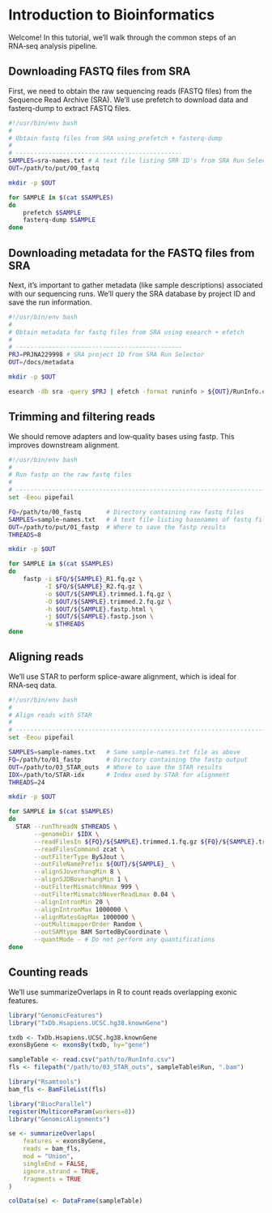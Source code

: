 # Introduction to Bioinformatics {.unnumbered}

Welcome! In this tutorial, we’ll walk through the common steps of an RNA‑seq analysis pipeline.

## Downloading FASTQ files from SRA

First, we need to obtain the raw sequencing reads (FASTQ files) from the Sequence Read Archive (SRA). We’ll use prefetch to download data and fasterq-dump to extract FASTQ files.

```.Bash
#!/usr/bin/env bash
#
# Obtain fastq files from SRA using prefetch + fasterq-dump
#
# ----------------------------------------------
SAMPLES=sra-names.txt # A text file listing SRR ID's from SRA Run Selector
OUT=/path/to/put/00_fastq

mkdir -p $OUT

for SAMPLE in $(cat $SAMPLES)
do
    prefetch $SAMPLE
    fasterq-dump $SAMPLE
done
```

## Downloading metadata for the FASTQ files from SRA

Next, it’s important to gather metadata (like sample descriptions) associated with our sequencing runs. We’ll query the SRA database by project ID and save the run information.

```.Bash
#!/usr/bin/env bash
#
# Obtain metadata for fastq files from SRA using esearch + efetch
#
# ----------------------------------------------
PRJ=PRJNA229998 # SRA project ID from SRA Run Selector
OUT=/docs/metadata

mkdir -p $OUT

esearch -db sra -query $PRJ | efetch -format runinfo > ${OUT}/RunInfo.csv
```

## Trimming and filtering reads

We should remove adapters and low‑quality bases using fastp. This improves downstream alignment.

```.Bash
#!/usr/bin/env bash
#
# Run fastp on the raw fastq files
#
# ----------------------------------------------------------------------------
set -Eeou pipefail

FQ=/path/to/00_fastq       # Directory containing raw fastq files
SAMPLES=sample-names.txt   # A text file listing basenames of fastq files
OUT=/path/to/put/01_fastp  # Where to save the fastp results
THREADS=8

mkdir -p $OUT

for SAMPLE in $(cat $SAMPLES)
do
    fastp -i $FQ/${SAMPLE}_R1.fq.gz \
          -I $FQ/${SAMPLE}_R2.fq.gz \
          -o $OUT/${SAMPLE}.trimmed.1.fq.gz \
          -O $OUT/${SAMPLE}.trimmed.2.fq.gz \
          -h $OUT/${SAMPLE}.fastp.html \
          -j $OUT/${SAMPLE}.fastp.json \
          -w $THREADS
done
```

## Aligning reads

We’ll use STAR to perform splice-aware alignment, which is ideal for RNA‑seq data.

```.Bash
#!/usr/bin/env bash
#
# Align reads with STAR
#
# ----------------------------------------------------------------------------
set -Eeou pipefail

SAMPLES=sample-names.txt   # Same sample-names.txt file as above
FQ=/path/to/01_fastp       # Directory containing the fastp output
OUT=/path/to/03_STAR_outs  # Where to save the STAR results
IDX=/path/to/STAR-idx      # Index used by STAR for alignment
THREADS=24

mkdir -p $OUT

for SAMPLE in $(cat $SAMPLES)
do
  STAR --runThreadN $THREADS \
       --genomeDir $IDX \
       --readFilesIn ${FQ}/${SAMPLE}.trimmed.1.fq.gz ${FQ}/${SAMPLE}.trimmed.2.fq.gz \
       --readFilesCommand zcat \
       --outFilterType BySJout \
       --outFileNamePrefix ${OUT}/${SAMPLE}_ \
       --alignSJoverhangMin 8 \
       --alignSJDBoverhangMin 1 \
       --outFilterMismatchNmax 999 \
       --outFilterMismatchNoverReadLmax 0.04 \
       --alignIntronMin 20 \
       --alignIntronMax 1000000 \
       --alignMatesGapMax 1000000 \
       --outMultimapperOrder Random \
       --outSAMtype BAM SortedByCoordinate \
       --quantMode - # Do not perform any quantifications
done
```

## Counting reads

We’ll use summarizeOverlaps in R to count reads overlapping exonic features.

```r
library("GenomicFeatures")
library("TxDb.Hsapiens.UCSC.hg38.knownGene")

txdb <- TxDb.Hsapiens.UCSC.hg38.knownGene
exonsByGene <- exonsBy(txdb, by="gene")

sampleTable <- read.csv("path/to/RunInfo.csv")
fls <- filepath("/path/to/03_STAR_outs", sampleTable$Run, ".bam")

library("Rsamtools")
bam_fls <- BamFileList(fls)

library("BiocParallel")
register(MulticoreParam(workers=8))
library("GenomicAlignments")

se <- summarizeOverlaps(
    features = exonsByGene,
    reads = bam_fls,
    mod = "Union",
    singleEnd = FALSE,
    ignore.strand = TRUE,
    fragments = TRUE
)

colData(se) <- DataFrame(sampleTable)
```
